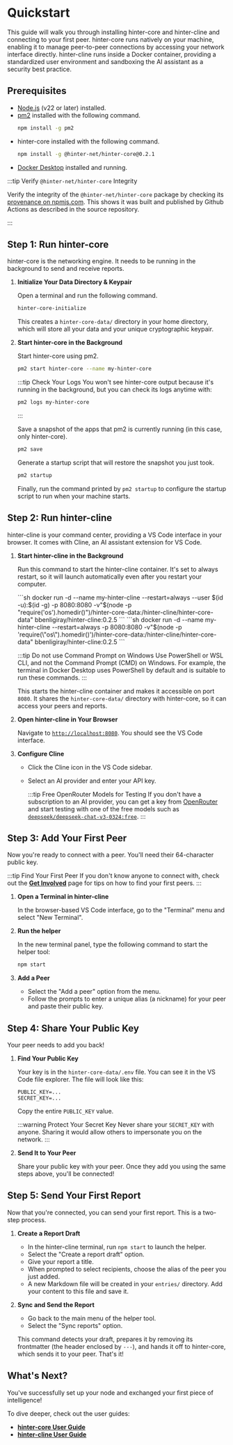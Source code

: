 
# Quickstart

This guide will walk you through installing hinter-core and hinter-cline and connecting to your first peer. 
hinter-core runs natively on your machine, enabling it to manage peer-to-peer connections by accessing your network interface directly.
hinter-cline runs inside a Docker container, providing a standardized user environment and sandboxing the AI assistant as a security best practice.

## Prerequisites

- [Node.js](https://nodejs.org/) (v22 or later) installed.
- [pm2](https://pm2.keymetrics.io/) installed with the following command.
  ```sh
  npm install -g pm2
  ```
- hinter-core installed with the following command.
  ```sh
  npm install -g @hinter-net/hinter-core@0.2.1
  ```
- [Docker Desktop](https://docs.docker.com/desktop/) installed and running.

:::tip Verify `@hinter-net/hinter-core` Integrity

  Verify the integrity of the `@hinter-net/hinter-core` package by checking its [provenance on npmjs.com](https://www.npmjs.com/package/@hinter-net/hinter-core).
  This shows it was built and published by Github Actions as described in the source repository.

:::

## Step 1: Run hinter-core

hinter-core is the networking engine.
It needs to be running in the background to send and receive reports.

1.  **Initialize Your Data Directory & Keypair**

    Open a terminal and run the following command.

    ```sh
    hinter-core-initialize
    ```

    This creates a `hinter-core-data/` directory in your home directory, which will store all your data and your unique cryptographic keypair.

2.  **Start hinter-core in the Background**

    Start hinter-core using pm2.

    ```sh
    pm2 start hinter-core --name my-hinter-core
    ```

    :::tip Check Your Logs
    You won't see hinter-core output because it's running in the background, but you can check its logs anytime with:

    ```sh
    pm2 logs my-hinter-core
    ```

    :::

    Save a snapshot of the apps that pm2 is currently running (in this case, only hinter-core).

    ```sh
    pm2 save
    ```

    Generate a startup script that will restore the snapshot you just took.

    ```sh
    pm2 startup
    ```

    Finally, run the command printed by `pm2 startup` to configure the startup script to run when your machine starts.

## Step 2: Run hinter-cline

hinter-cline is your command center, providing a VS Code interface in your browser.
It comes with Cline, an AI assistant extension for VS Code.

1.  **Start hinter-cline in the Background**

    Run this command to start the hinter-cline container.
    It's set to always restart, so it will launch automatically even after you restart your computer.

    <Tabs groupId="operating-systems">
    <TabItem value="linux" label="Linux/macOS/WSL2" default>
    ```sh
    docker run -d --name my-hinter-cline --restart=always --user $(id -u):$(id -g) -p 8080:8080 -v"$(node -p "require('os').homedir()")/hinter-core-data:/hinter-cline/hinter-core-data" bbenligiray/hinter-cline:0.2.5
    ```
    </TabItem>
    <TabItem value="windows" label="Windows">
    ```sh
    docker run -d --name my-hinter-cline --restart=always -p 8080:8080 -v"$(node -p 'require(\"os\").homedir()')/hinter-core-data:/hinter-cline/hinter-core-data" bbenligiray/hinter-cline:0.2.5
    ```
    </TabItem>
    </Tabs>

    :::tip Do not use Command Prompt on Windows
    Use PowerShell or WSL CLI, and not the Command Prompt (CMD) on Windows.
    For example, the terminal in Docker Desktop uses PowerShell by default and is suitable to run these commands.
    :::

    This starts the hinter-cline container and makes it accessible on port `8080`.
    It shares the `hinter-core-data/` directory with hinter-core, so it can access your peers and reports.

2.  **Open hinter-cline in Your Browser**

    Navigate to [`http://localhost:8080`](http://localhost:8080).
    You should see the VS Code interface.

3.  **Configure Cline**
    - Click the Cline icon in the VS Code sidebar.
    - Select an AI provider and enter your API key.

      :::tip Free OpenRouter Models for Testing
      If you don't have a subscription to an AI provider, you can get a key from [OpenRouter](https://openrouter.ai/) and start testing with one of the free models such as [`deepseek/deepseek-chat-v3-0324:free`](https://openrouter.ai/deepseek/deepseek-chat-v3-0324:free).
      :::

## Step 3: Add Your First Peer

Now you're ready to connect with a peer.
You'll need their 64-character public key.

:::tip Find Your First Peer
If you don't know anyone to connect with, check out the **[Get Involved](./get-involved.md)** page for tips on how to find your first peers.
:::

1.  **Open a Terminal in hinter-cline**

    In the browser-based VS Code interface, go to the "Terminal" menu and select "New Terminal".

2.  **Run the helper**

    In the new terminal panel, type the following command to start the helper tool:

    ```sh
    npm start
    ```

3.  **Add a Peer**
    - Select the "Add a peer" option from the menu.
    - Follow the prompts to enter a unique alias (a nickname) for your peer and paste their public key.

## Step 4: Share Your Public Key

Your peer needs to add you back!

1.  **Find Your Public Key**

    Your key is in the `hinter-core-data/.env` file.
    You can see it in the VS Code file explorer.
    The file will look like this:

    ```
    PUBLIC_KEY=...
    SECRET_KEY=...
    ```

    Copy the entire `PUBLIC_KEY` value.

    :::warning Protect Your Secret Key
    Never share your `SECRET_KEY` with anyone.
    Sharing it would allow others to impersonate you on the network.
    :::

2.  **Send It to Your Peer**

    Share your public key with your peer.
    Once they add you using the same steps above, you'll be connected!

## Step 5: Send Your First Report

Now that you're connected, you can send your first report.
This is a two-step process.

1.  **Create a Report Draft**
    - In the hinter-cline terminal, run `npm start` to launch the helper.
    - Select the "Create a report draft" option.
    - Give your report a title.
    - When prompted to select recipients, choose the alias of the peer you just added.
    - A new Markdown file will be created in your `entries/` directory. Add your content to this file and save it.

2.  **Sync and Send the Report**
    - Go back to the main menu of the helper tool.
    - Select the "Sync reports" option.

    This command detects your draft, prepares it by removing its frontmatter (the header enclosed by `---`), and hands it off to hinter-core, which sends it to your peer.
    That's it!

## What's Next?

You've successfully set up your node and exchanged your first piece of intelligence!

To dive deeper, check out the user guides:

- **[hinter-core User Guide](../hinter-core/user-guide/hinter-core-data)**
- **[hinter-cline User Guide](../hinter-cline/user-guide.md)**
